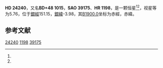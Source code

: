 {{Starbox begin
| name = HD 24240
}}
{{Starbox observe
| epoch = [[J2000.0|J2000.0]]
| constell = {{星座名待查}}<ref name=SIMBAD>{{cite web
 | url=http://simbad.u-strasbg.fr/simbad/sim-id?Ident=HR+1198
 | title =Pulsating variable Star
 | publisher=Centre de Données astronomiques de Strasbourg
 | work=SIMBAD
 | accessdate=2012-07-13}}</ref><ref name=DATA>{{cite web
 | url=http://vizier.u-strasbg.fr/viz-bin/VizieR-5?-out.add=.&-source=5050&-corr=PK=HR&-out.max=9999&HR=1198
 | title=VizieR Detailed Page
 | accessdate=2012-07-13
 | archive-date=2016-03-04
 | archive-url=https://web.archive.org/web/20160304220735/http://vizier.u-strasbg.fr/viz-bin/VizieR-5?-out.add=.&-source=5050&-corr=PK=HR&-out.max=9999&HR=1198
 | dead-url=no
 }}</ref>
| 星官 = 
| ra = {{RA|3|53|38.7}}<ref name=SIMBAD /><ref name=DATA />
| dec = {{DEC|+48|39|2}}<ref name=SIMBAD /><ref name=DATA />
| appmag_v = 5.76<ref name=SIMBAD /><ref name=DATA />
}}
{{Starbox character
| class = K0III<ref name=SIMBAD /><ref name=DATA />
| b-v = 1.05<ref name=SIMBAD /><ref name=DATA />
| u-b = 0.95<ref name=SIMBAD /><ref name=DATA />
| r-i = <ref name=SIMBAD /><ref name=DATA />
| variable = 
}}
{{Starbox astrometry
| radial_v = 0.95
| prop_mo_ra = 8
| parallax = 0.02
| p_error = 
}}
{{Starbox catalog
| names =BD+48 1015，[[SAO星表|SAO]] 39175，[[HD星表|HD]] 24240，[[HR星表|HR]] 1198}}
{{Starbox reference |Simbad=HR+1198}}
{{Starbox end}}

'''HD 24240'''，又名'''BD+48 1015'''，'''SAO 39175'''、'''HR 1198'''，是一颗恒星<ref name=SIMBAD /><ref name=DATA />，视星等为5.76，位于[[銀道座標系|銀經]]151.15，[[銀道座標系|銀緯]]-3.98，其[[B1900.0|B1900.0]]坐标为赤經{{RA|3|46|23.6}}，赤緯{{DEC|+48|-3.98|8}}。

== 参考文献 ==
{{reflist}}

{{star-stub}}

[[Category:HD和HDE天體|24240]]
[[Category:HR天體|1198]]
[[Category:SAO天體|39175]]